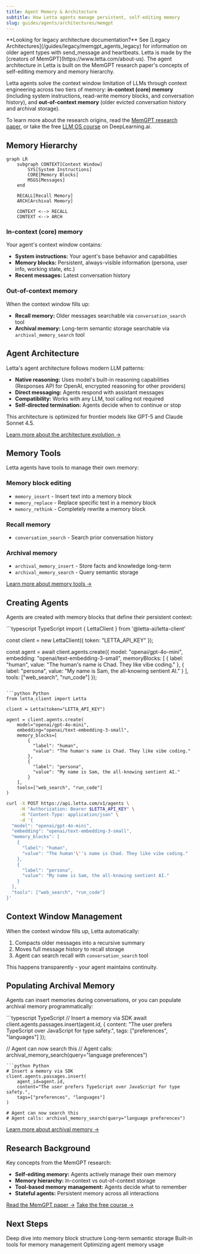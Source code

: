 ```yaml
---
title: Agent Memory & Architecture
subtitle: How Letta agents manage persistent, self-editing memory
slug: guides/agents/architectures/memgpt
---
```


<Note>
**Looking for legacy architecture documentation?** See [Legacy Architectures](/guides/legacy/memgpt_agents_legacy) for information on older agent types with send_message and heartbeats.
</Note>

<Info>
Letta is made by the [creators of MemGPT](https://www.letta.com/about-us). The agent architecture in Letta is built on the MemGPT research paper's concepts of self-editing memory and memory hierarchy.
</Info>

Letta agents solve the context window limitation of LLMs through context engineering across two tiers of memory: **in-context (core) memory** (including system instructions, read-write memory blocks, and conversation history), and **out-of-context memory** (older evicted conversation history and archival storage).

To learn more about the research origins, read the [MemGPT research paper](https://arxiv.org/abs/2310.08560), or take the free [LLM OS course](https://www.deeplearning.ai/short-courses/llms-as-operating-systems-agent-memory/?utm_campaign=memgpt-launch&utm_content=331638345&utm_medium=social&utm_source=docs&hss_channel=tw-992153930095251456) on DeepLearning.ai.

## Memory Hierarchy

```mermaid
graph LR
    subgraph CONTEXT[Context Window]
        SYS[System Instructions]
        CORE[Memory Blocks]
        MSGS[Messages]
    end

    RECALL[Recall Memory]
    ARCH[Archival Memory]

    CONTEXT <--> RECALL
    CONTEXT <--> ARCH
```

### In-context (core) memory

Your agent's context window contains:
- **System instructions:** Your agent's base behavior and capabilities
- **Memory blocks:** Persistent, always-visible information (persona, user info, working state, etc.)
- **Recent messages:** Latest conversation history

### Out-of-context memory

When the context window fills up:
- **Recall memory:** Older messages searchable via `conversation_search` tool
- **Archival memory:** Long-term semantic storage searchable via `archival_memory_search` tool

## Agent Architecture

Letta's agent architecture follows modern LLM patterns:

- **Native reasoning:** Uses model's built-in reasoning capabilities (Responses API for OpenAI, encrypted reasoning for other providers)
- **Direct messaging:** Agents respond with assistant messages
- **Compatibility:** Works with any LLM, tool calling not required
- **Self-directed termination:** Agents decide when to continue or stop

This architecture is optimized for frontier models like GPT-5 and Claude Sonnet 4.5.

[Learn more about the architecture evolution →](https://www.letta.com/blog/letta-v1-agent)

## Memory Tools

Letta agents have tools to manage their own memory:

### Memory block editing
* `memory_insert` - Insert text into a memory block
* `memory_replace` - Replace specific text in a memory block
* `memory_rethink` - Completely rewrite a memory block

### Recall memory
* `conversation_search` - Search prior conversation history

### Archival memory
* `archival_memory_insert` - Store facts and knowledge long-term
* `archival_memory_search` - Query semantic storage

[Learn more about memory tools →](/guides/agents/base-tools)

## Creating Agents

Agents are created with memory blocks that define their persistent context:

<CodeGroup>
```typescript TypeScript
import { LettaClient } from '@letta-ai/letta-client'

const client = new LettaClient({ token: "LETTA_API_KEY" });

const agent = await client.agents.create({
    model: "openai/gpt-4o-mini",
    embedding: "openai/text-embedding-3-small",
    memoryBlocks: [
        {
          label: "human",
          value: "The human's name is Chad. They like vibe coding."
        },
        {
          label: "persona",
          value: "My name is Sam, the all-knowing sentient AI."
        }
    ],
    tools: ["web_search", "run_code"]
});
```

```python Python
from letta_client import Letta

client = Letta(token="LETTA_API_KEY")

agent = client.agents.create(
    model="openai/gpt-4o-mini",
    embedding="openai/text-embedding-3-small",
    memory_blocks=[
        {
          "label": "human",
          "value": "The human's name is Chad. They like vibe coding."
        },
        {
          "label": "persona",
          "value": "My name is Sam, the all-knowing sentient AI."
        }
    ],
    tools=["web_search", "run_code"]
)
```

```bash cURL
curl -X POST https://api.letta.com/v1/agents \
     -H "Authorization: Bearer $LETTA_API_KEY" \
     -H "Content-Type: application/json" \
     -d '{
  "model": "openai/gpt-4o-mini",
  "embedding": "openai/text-embedding-3-small",
  "memory_blocks": [
    {
      "label": "human",
      "value": "The human'\''s name is Chad. They like vibe coding."
    },
    {
      "label": "persona",
      "value": "My name is Sam, the all-knowing sentient AI."
    }
  ],
  "tools": ["web_search", "run_code"]
}'
```
</CodeGroup>

## Context Window Management

When the context window fills up, Letta automatically:
1. Compacts older messages into a recursive summary
2. Moves full message history to recall storage
3. Agent can search recall with `conversation_search` tool

This happens transparently - your agent maintains continuity.

## Populating Archival Memory

Agents can insert memories during conversations, or you can populate archival memory programmatically:

<CodeGroup>
```typescript TypeScript
// Insert a memory via SDK
await client.agents.passages.insert(agent.id, {
    content: "The user prefers TypeScript over JavaScript for type safety.",
    tags: ["preferences", "languages"]
});

// Agent can now search this
// Agent calls: archival_memory_search(query="language preferences")
```
```python Python
# Insert a memory via SDK
client.agents.passages.insert(
    agent_id=agent.id,
    content="The user prefers TypeScript over JavaScript for type safety.",
    tags=["preferences", "languages"]
)

# Agent can now search this
# Agent calls: archival_memory_search(query="language preferences")
```
</CodeGroup>

[Learn more about archival memory →](/guides/agents/archival-memory)

## Research Background

Key concepts from the MemGPT research:

- **Self-editing memory:** Agents actively manage their own memory
- **Memory hierarchy:** In-context vs out-of-context storage
- **Tool-based memory management:** Agents decide what to remember
- **Stateful agents:** Persistent memory across all interactions

[Read the MemGPT paper →](https://arxiv.org/abs/2310.08560)
[Take the free course →](https://www.deeplearning.ai/short-courses/llms-as-operating-systems-agent-memory)

## Next Steps

<CardGroup cols={2}>
  <Card title="Memory Blocks" href="/guides/agents/memory-blocks">
    Deep dive into memory block structure
  </Card>
  <Card title="Archival Memory" href="/guides/agents/archival-memory">
    Long-term semantic storage
  </Card>
  <Card title="Base Tools" href="/guides/agents/base-tools">
    Built-in tools for memory management
  </Card>
  <Card title="Context Engineering" href="/guides/agents/context-engineering">
    Optimizing agent memory usage
  </Card>
</CardGroup>
